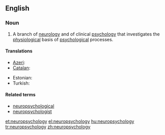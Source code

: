 ==English==

===Noun===
{{wikipedia}}
{{en-noun|-}}

# A branch of [[neurology]] and of clinical [[psychology]] that investigates the [[physiological]] basis of [[psychological]] processes.

====Translations====
{{trans-top|branch of neurology}}
* [[Azeri]]: {{t|az|neyropsixologiya}}
* [[Catalan]]: {{t|ca|neuropsicologia|f}}
{{trans-mid}}
* Estonian: {{t|et|neuropsühholoogia}}
* Turkish: {{t|tr|nöropsikoloji}}
{{trans-bottom}}

====Related terms====
* [[neuropsychological]]
* [[neuropsychologist]]

[[et:neuropsychology]]
[[el:neuropsychology]]
[[hu:neuropsychology]]
[[tr:neuropsychology]]
[[zh:neuropsychology]]